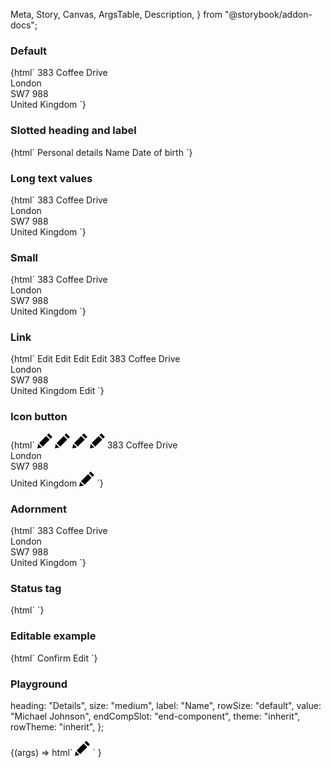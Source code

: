   Meta,
  Story,
  Canvas,
  ArgsTable,
  Description,
} from "@storybook/addon-docs";

<Meta title="Web Components/Data list" component="ic-data-list" />

<Description markdown={readme} />

### Default

<Canvas>
  <Story name="Default" parameters={{ loki: { skip: true } }}>
    {html`<ic-data-list heading="Personal details">
      <ic-data-row label="Name" value="Michael Johnson"></ic-data-row>
      <ic-data-row label="Date of birth" value="16 October 1995"></ic-data-row>
      <ic-data-row label="Telephone" value="07449 7654873"></ic-data-row>
      <ic-data-row label="Email" value="mjohnson@coffee.gov"></ic-data-row>
      <ic-data-row label="Address">
        <ic-typography variant="body" slot="value">
          383 Coffee Drive
          <br />
          London
          <br />
          SW7 988
          <br />
          United Kingdom
        </ic-typography>
      </ic-data-row>
    </ic-data-list>`}
  </Story>
</Canvas>

### Slotted heading and label

<Canvas>
  <Story name="Slotted heading and label" parameters={{ loki: { skip: true } }}>
    {html`<ic-data-list>
      <ic-typography variant="h3" slot="heading"
        >Personal details</ic-typography
      >
      <ic-data-row value="Michael Johnson">
        <ic-typography variant="subtitle-large" slot="label"
          >Name</ic-typography
        >
      </ic-data-row>
      <ic-data-row value="16 October 1995">
        <ic-typography variant="subtitle-large" slot="label"
          >Date of birth</ic-typography
        >
      </ic-data-row>
    </ic-data-list>`}
  </Story>
</Canvas>

### Long text values

<Canvas>
  <Story name="Long text values" parameters={{ loki: { skip: true } }}>
    {html`<ic-data-list
      heading="Lorem ipsum dolor sit amet, consectetur adipiscing elit, sed do eiusmod tempor incididunt ut labore et dolore magna aliqua"
    >
      <ic-data-row
        label="Lorem ipsum dolor sit amet, consectetur adipiscing elit"
        value="Michael Johnson"
      ></ic-data-row>
      <ic-data-row label="Date of birth" value="16 October 1995"></ic-data-row>
      <ic-data-row label="Telephone" value="07449 7654873"></ic-data-row>
      <ic-data-row label="Email" value="mjohnson@coffee.gov"></ic-data-row>
      <ic-data-row
        label="Address"
        value="Lorem ipsum dolor sit amet, consectetur adipiscing elit, sed do eiusmod tempor incididunt ut labore et dolore magna aliqua. Ut enim ad minim veniam, quis nostrud exercitation ullamco laboris nisi ut aliquip ex ea commodo consequat"
      ></ic-data-row>
      <ic-data-row label="Second address">
        <ic-typography variant="body" slot="value">
          383 Coffee Drive
          <br />
          London
          <br />
          SW7 988
          <br />
          United Kingdom
        </ic-typography>
      </ic-data-row>
    </ic-data-list>`}
  </Story>
</Canvas>

### Small

<Canvas>
  <Story name="Small" parameters={{ loki: { skip: true } }}>
    {html`<ic-data-list heading="Personal details" size="small">
      <ic-data-row label="Name" value="Michael Johnson"></ic-data-row>
      <ic-data-row label="Date of birth" value="16 October 1995"></ic-data-row>
      <ic-data-row label="Telephone" value="07449 7654873"></ic-data-row>
      <ic-data-row label="Email" value="mjohnson@coffee.gov"></ic-data-row>
      <ic-data-row label="Address">
        <ic-typography variant="body" slot="value">
          383 Coffee Drive
          <br />
          London
          <br />
          SW7 988
          <br />
          United Kingdom
        </ic-typography>
      </ic-data-row>
    </ic-data-list>`}
  </Story>
</Canvas>

### Link

<Canvas>
  <Story name="Link" parameters={{ loki: { skip: true } }}>
    {html`<ic-data-list heading="Personal details">
      <ic-data-row label="Name" value="Michael Johnson">
        <ic-link href="#" slot="end-component"> Edit </ic-link>
      </ic-data-row>
      <ic-data-row label="Date of birth" value="16 October 1995">
        <ic-link href="#" slot="end-component"> Edit </ic-link>
      </ic-data-row>
      <ic-data-row label="Telephone" value="07449 7654873">
        <ic-link href="#" slot="end-component"> Edit </ic-link>
      </ic-data-row>
      <ic-data-row label="Email" value="mjohnson@coffee.gov">
        <ic-link href="#" slot="end-component"> Edit </ic-link>
      </ic-data-row>
      <ic-data-row label="Address">
        <ic-typography variant="body" slot="value">
          383 Coffee Drive
          <br />
          London
          <br />
          SW7 988
          <br />
          United Kingdom
        </ic-typography>
        <ic-link href="#" slot="end-component"> Edit </ic-link>
      </ic-data-row>
    </ic-data-list>`}
  </Story>
</Canvas>

### Icon button

<Canvas>
  <Story name="Icon button" parameters={{ loki: { skip: true } }}>
    {html`<ic-data-list heading="Personal details">
      <ic-data-row label="Name" value="Michael Johnson">
        <ic-button variant="icon" aria-label="Edit" slot="end-component">
          <svg
            xmlns="http://www.w3.org/2000/svg"
            width="24"
            height="24"
            viewBox="0 0 24 24"
          >
            <path
              d="M7.127 22.562l-7.127 1.438 1.438-7.128 5.689 5.69zm1.414-1.414l11.228-11.225-5.69-5.692-11.227 11.227 5.689 5.69zm9.768-21.148l-2.816 2.817 5.691 5.691 2.816-2.819-5.691-5.689z"
            />
          </svg>
        </ic-button>
      </ic-data-row>
      <ic-data-row label="Date of birth" value="16 October 1995">
        <ic-button variant="icon" aria-label="Edit" slot="end-component">
          <svg
            xmlns="http://www.w3.org/2000/svg"
            width="24"
            height="24"
            viewBox="0 0 24 24"
          >
            <path
              d="M7.127 22.562l-7.127 1.438 1.438-7.128 5.689 5.69zm1.414-1.414l11.228-11.225-5.69-5.692-11.227 11.227 5.689 5.69zm9.768-21.148l-2.816 2.817 5.691 5.691 2.816-2.819-5.691-5.689z"
            />
          </svg>
        </ic-button>
      </ic-data-row>
      <ic-data-row label="Telephone" value="07449 7654873">
        <ic-button variant="icon" aria-label="Edit" slot="end-component">
          <svg
            xmlns="http://www.w3.org/2000/svg"
            width="24"
            height="24"
            viewBox="0 0 24 24"
          >
            <path
              d="M7.127 22.562l-7.127 1.438 1.438-7.128 5.689 5.69zm1.414-1.414l11.228-11.225-5.69-5.692-11.227 11.227 5.689 5.69zm9.768-21.148l-2.816 2.817 5.691 5.691 2.816-2.819-5.691-5.689z"
            />
          </svg>
        </ic-button>
      </ic-data-row>
      <ic-data-row label="Email" value="mjohnson@coffee.gov">
        <ic-button variant="icon" aria-label="Edit" slot="end-component">
          <svg
            xmlns="http://www.w3.org/2000/svg"
            width="24"
            height="24"
            viewBox="0 0 24 24"
          >
            <path
              d="M7.127 22.562l-7.127 1.438 1.438-7.128 5.689 5.69zm1.414-1.414l11.228-11.225-5.69-5.692-11.227 11.227 5.689 5.69zm9.768-21.148l-2.816 2.817 5.691 5.691 2.816-2.819-5.691-5.689z"
            />
          </svg>
        </ic-button>
      </ic-data-row>
      <ic-data-row label="Address">
        <ic-typography variant="body" slot="value">
          383 Coffee Drive
          <br />
          London
          <br />
          SW7 988
          <br />
          United Kingdom
        </ic-typography>
        <ic-button variant="icon" aria-label="Edit" slot="end-component">
          <svg
            xmlns="http://www.w3.org/2000/svg"
            width="24"
            height="24"
            viewBox="0 0 24 24"
          >
            <path
              d="M7.127 22.562l-7.127 1.438 1.438-7.128 5.689 5.69zm1.414-1.414l11.228-11.225-5.69-5.692-11.227 11.227 5.689 5.69zm9.768-21.148l-2.816 2.817 5.691 5.691 2.816-2.819-5.691-5.689z"
            />
          </svg>
        </ic-button>
      </ic-data-row>
    </ic-data-list>`}
  </Story>
</Canvas>

### Adornment

<Canvas>
  <Story name="Adornment" parameters={{ loki: { skip: true } }}>
    {html`<ic-data-list heading="Personal details">
      <ic-data-row label="Name" value="Michael Johnson">
        <ic-status-tag
          status="success"
          label="confirmed"
          variant="filled"
          slot="end-component"
        >
        </ic-status-tag>
      </ic-data-row>
      <ic-data-row label="Date of birth" value="16 October 1995">
        <ic-status-tag
          status="warning"
          label="in review"
          variant="filled"
          slot="end-component"
        />
      </ic-data-row>
      <ic-data-row label="Telephone" value="07449 7654873">
        <ic-status-tag
          status="warning"
          label="in review"
          variant="filled"
          slot="end-component"
        />
      </ic-data-row>
      <ic-data-row label="Email" value="mjohnson@coffee.gov">
        <ic-status-tag
          status="success"
          label="confirmed"
          variant="filled"
          slot="end-component"
        />
      </ic-data-row>
      <ic-data-row label="Address">
        <ic-typography variant="body" slot="value">
          383 Coffee Drive
          <br />
          London
          <br />
          SW7 988
          <br />
          United Kingdom
        </ic-typography>
        <ic-status-tag
          label="not confirmed"
          variant="filled"
          slot="end-component"
        />
      </ic-data-row>
    </ic-data-list>`}
  </Story>
</Canvas>

### Status tag

<Canvas>
  <Story name="Status tag" parameters={{ loki: { skip: true } }}>
    {html` <ic-data-list heading="Personal details">
      <ic-data-row label="Name"
        ><ic-status-tag
          status="success"
          label="approved"
          variant="filled"
          slot="value"
      /></ic-data-row>
      <ic-data-row label="Date of birth"
        ><ic-status-tag
          status="success"
          label="approved"
          variant="filled"
          slot="value"
      /></ic-data-row>
      <ic-data-row label="Telephone"
        ><ic-status-tag
          status="success"
          label="approved"
          variant="filled"
          slot="value"
      /></ic-data-row>
      <ic-data-row label="Address"
        ><ic-status-tag
          status="success"
          label="approved"
          variant="filled"
          slot="value"
      /></ic-data-row>
      <ic-data-row label="Email"
        ><ic-status-tag
          status="success"
          label="approved"
          variant="filled"
          slot="value"
      /></ic-data-row>
    </ic-data-list>`}
  </Story>
</Canvas>

### Editable example

<Canvas>
  <Story name="Editable example" parameters={{ loki: { skip: true } }}>
    {html`<ic-data-list heading="Personal details">
        <ic-data-row label="Name">
          <ic-text-field
            slot="value"
            label="Name"
            value="Michael Johnson"
            readonly
            hide-label
            full-width
          />
        </ic-data-row>
        <ic-data-row label="Date of birth">
          <ic-text-field
            slot="value"
            label="Date of birth"
            value="16 October 1995"
            readonly
            hide-label
            full-width
          />
        </ic-data-row>
        <ic-data-row label="Telephone">
          <ic-text-field
            slot="value"
            label="Telephone"
            value="07449 7654873"
            readonly
            hide-label
            full-width
          />
        </ic-data-row>
        <ic-data-row label="Email">
          <ic-text-field
            slot="value"
            label="Email"
            value="mjohnson@coffee.gov"
            readonly
            hide-label
            full-width
          />
        </ic-data-row>
        <ic-data-row label="Address">
          <ic-text-field
            slot="value"
            label="Address"
            value="383 Coffee Drive, London, SW7 988, United Kingdom"
            readonly
            hide-label
            full-width
          />
        </ic-data-row>
      </ic-data-list>
      <ic-button
        onclick="
        var textFields = document.querySelectorAll('ic-text-field');
        for (var i=0; i < textFields.length; i++) {
          textFields[i].setAttribute('readonly', '');
        }"
        style="margin-right: var(--ic-space-md);margin-top: var(--ic-space-lg);"
      >
        Confirm
      </ic-button>
      <ic-button
        onclick="
        var textFields = document.querySelectorAll('ic-text-field');
        for (var i=0; i < textFields.length; i++) {
          textFields[i].removeAttribute('readonly');
        }"
        variant="secondary"
        style="margin-top: var(--ic-space-lg);"
      >
        Edit
      </ic-button>`}
  </Story>
</Canvas>

### Playground

  heading: "Details",
  size: "medium",
  label: "Name",
  rowSize: "default",
  value: "Michael Johnson",
  endCompSlot: "end-component",
  theme: "inherit",
  rowTheme: "inherit",
};

<Canvas>
  <Story
    args={defaultArgs}
    parameters={{ loki: { skip: true } }}
    argTypes={{
      size: {
        options: ["medium", "small"],
        control: {
          type: "inline-radio",
        },
      },
      rowSize: {
        options: ["medium", "small"],
        control: {
          type: "inline-radio",
        },
      },
      endCompSlot: {
        options: ["end-component", ""],
        control: {
          type: "select",
        },
      },
      theme: {
        options: ["inherit", "light", "dark"],
        control: {
          type: "inline-radio",
        },
      },
      rowTheme: {
        options: ["inherit", "light", "dark"],
        control: {
          type: "inline-radio",
        },
      },
    }}
    name="Playground"
  >
    {(args) =>
      html`<ic-data-list
        heading=${args.heading}
        size=${args.size}
        theme=${args.theme}
      >
        <ic-data-row
          label=${args.label}
          value=${args.value}
          size=${args.rowSize}
          theme=${args.rowTheme}
        >
          <ic-button variant="icon" aria-label="Edit" slot=${args.endCompSlot}>
            <svg
              xmlns="http://www.w3.org/2000/svg"
              width="24"
              height="24"
              viewBox="0 0 24 24"
            >
              <path
                d="M7.127 22.562l-7.127 1.438 1.438-7.128 5.689 5.69zm1.414-1.414l11.228-11.225-5.69-5.692-11.227 11.227 5.689 5.69zm9.768-21.148l-2.816 2.817 5.691 5.691 2.816-2.819-5.691-5.689z"
              />
            </svg>
          </ic-button>
        </ic-data-row>
        <ic-data-row
          label="Date of birth"
          value="16 October 1995"
        ></ic-data-row>
        <ic-data-row label="Telephone" value="07449 7654873"></ic-data-row>
      </ic-data-list>`
    }
  </Story>
</Canvas>
